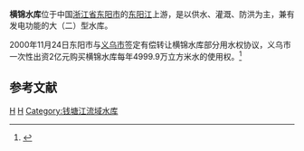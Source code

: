 {{Infobox Reservoir |
|name = 横锦水库
|nickname =
|image =
|image_caption =
|map =
|map_caption =
|code =BGA18100202
|class =大（二）型水库
|location_of_reservoir =[[浙江省|浙江省]][[东阳市|东阳市]][[东阳江镇|东阳江镇]]
|location_of_dam =
|inflow =
|outflow =[[东阳江|东阳江]]
|catchment_area =383.26
|reservoir_area =
|mean_depth =
|maximum_depth =
|flood_level =
|normal_water_level =
|dead_water_level =
|water_quality =
|island =
|maximum_storage_capacity =2.74亿
|normal_storage_capacity =1.70亿
|dead_storage_capacity =
|type_of_dam =粘土薄心墙砂壳坝
|elevation_of_dam =
|height_of_dam =57.5
|length_of_dam =300
|width_of_dam =
|installed_capacity =8500kW
|start =1958年
|complete =1964年
|cost =
|emigrate =
|latd =29
|latm =14
|lats =48
|latNS = N
|longd =120
|longm =27
|longs =25
|longEW = E
|website =
|footnotes =<ref>{{Cite web |url=http://dynews.zjol.com.cn/dynews/system/2009/09/24/011448034.shtml |title=横锦水库大坝的变迁 |access-date=2010-08-19 |archive-url=https://web.archive.org/web/20160304102418/http://dynews.zjol.com.cn/dynews/system/2009/09/24/011448034.shtml |archive-date=2016-03-04 |dead-url=yes }}</ref>
}}
'''横锦水库'''位于中国[[浙江省|浙江省]][[东阳市|东阳市]]的[[东阳江|东阳江]]上游，是以供水、灌溉、防洪为主，兼有发电功能的大（二）型水库。

2000年11月24日东阳市与[[义乌市|义乌市]]签定有偿转让横锦水库部分用水权协议，义乌市一次性出资2亿元购买横锦水库每年4999.9万立方米水的使用权。<ref>{{cite journal |author=张伟洪 |title=横锦一级电站的再扩容 |journal=小水电 |year=2003 |volume= |issue=5 |pages=40-43 |url=http://www.cqvip.com/qk/96075x/2003005/8459943.html |accessdate= |archive-date=2020-04-29 |archive-url=https://web.archive.org/web/20200429040206/http://www.cqvip.com/qk/96075x/2003005/8459943.html |dead-url=no }}</ref>

==参考文献==
{{reflist}}

[[Category:浙江水库|H]]
[[Category:东阳市|H]]
[[Category:钱塘江流域水库|Category:钱塘江流域水库]]